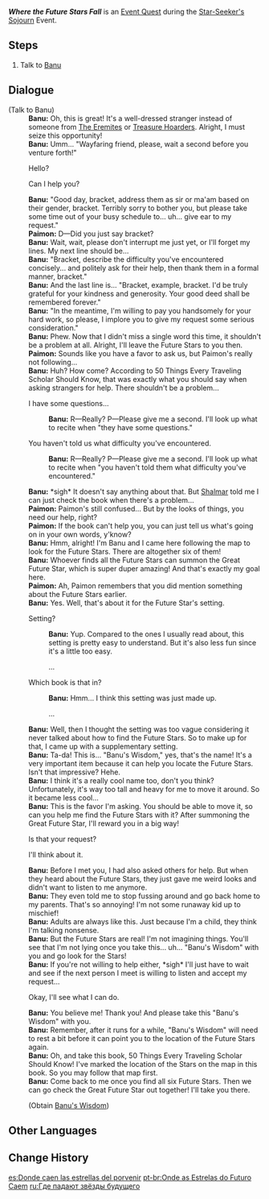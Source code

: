 {{Quest Infobox
|id            = 73675
|image         = Event Quest Where the Future Stars Fall.png
|type          = World
|event_name    = Star-Seeker's Sojourn
|requirement   = Reach [[Adventure Rank]] 30 or above
|characters    = Banu; Paimon; Traveler
|startLocation = [[Pardis Dhyai]], [[Sumeru]]
|region        = Sumeru
|area          = Ashavan Realm
|subarea       = Pardis Dhyai
|next          = Great Future Star
|rewards       = Mora*20,000;Hero's Wit*2;Banu's Wisdom*1
|otherRewards  = 
* Unlocks the [[Star-Seeker's Sojourn]] Event.
}}
'''''Where the Future Stars Fall''''' is an [[Event Quest]] during the [[Star-Seeker's Sojourn]] Event.

==Steps==
# Talk to [[Banu]]

==Dialogue==
{{Quest Description|Banu is searching for something out in the wild all by herself...}}
{{Dialogue Start}}
;(Talk to Banu)
:'''Banu:''' Oh, this is great! It's a well-dressed stranger instead of someone from [[The Eremites]] or [[Treasure Hoarders]]. Alright, I must seize this opportunity!
:'''Banu:''' Umm... "Wayfaring friend, please, wait a second before you venture forth!"
:{{DIcon}} Hello?
:{{DIcon}} Can I help you?
:'''Banu:''' "Good day, bracket, address them as sir or ma'am based on their gender, bracket. Terribly sorry to bother you, but please take some time out of your busy schedule to... uh... give ear to my request."
:'''Paimon:''' D&mdash;Did you just say bracket?
:'''Banu:''' Wait, wait, please don't interrupt me just yet, or I'll forget my lines. My next line should be...
:'''Banu:''' "Bracket, describe the difficulty you've encountered concisely... and politely ask for their help, then thank them in a formal manner, bracket."
:'''Banu:''' And the last line is... "Bracket, example, bracket. I'd be truly grateful for your kindness and generosity. Your good deed shall be remembered forever."
:'''Banu:''' "In the meantime, I'm willing to pay you handsomely for your hard work, so please, I implore you to give my request some serious consideration."
:'''Banu:''' Phew. Now that I didn't miss a single word this time, it shouldn't be a problem at all. Alright, I'll leave the Future Stars to you then.
:'''Paimon:''' Sounds like you have a favor to ask us, but Paimon's really not following...
:'''Banu:''' Huh? How come? According to 50 Things Every Traveling Scholar Should Know, that was exactly what you should say when asking strangers for help. There shouldn't be a problem...
:{{DIcon}} I have some questions...
::'''Banu:''' R&mdash;Really? P&mdash;Please give me a second. I'll look up what to recite when "they have some questions."
:{{DIcon}} You haven't told us what difficulty you've encountered.
::'''Banu:''' R&mdash;Really? P&mdash;Please give me a second. I'll look up what to recite when "you haven't told them what difficulty you've encountered."
:{{Black Screen|The girl takes out a book titled 50 Things Every Traveling Scholar Should Know from her pocket and anxiously leafs through it.}}
:'''Banu:''' *sigh* It doesn't say anything about that. But [[Shalmar]] told me I can just check the book when there's a problem...
:'''Paimon:''' Paimon's still confused... But by the looks of things, you need our help, right?
:'''Paimon:''' If the book can't help you, you can just tell us what's going on in your own words, y'know?
:'''Banu:''' Hmm, alright! I'm Banu and I came here following the map to look for the Future Stars. There are altogether six of them!
:'''Banu:''' Whoever finds all the Future Stars can summon the Great Future Star, which is super duper amazing! And that's exactly my goal here.
:'''Paimon:''' Ah, Paimon remembers that you did mention something about the Future Stars earlier.
:'''Banu:''' Yes. Well, that's about it for the Future Star's setting.
:{{DIcon}} Setting?
::'''Banu:''' Yup. Compared to the ones I usually read about, this setting is pretty easy to understand. But it's also less fun since it's a little too easy.
::{{DIcon}} ...
:{{DIcon}} Which book is that in?
::'''Banu:''' Hmm... I think this setting was just made up.
::{{DIcon}} ...
:'''Banu:''' Well, then I thought the setting was too vague considering it never talked about how to find the Future Stars. So to make up for that, I came up with a supplementary setting.
:{{Black Screen|The girl pulls out a strange object from the grass behind her.}}
:'''Banu:''' Ta-da! This is... "Banu's Wisdom," yes, that's the name! It's a very important item because it can help you locate the Future Stars. Isn't that impressive? Hehe.
:'''Banu:''' I think it's a really cool name too, don't you think? Unfortunately, it's way too tall and heavy for me to move it around. So it became less cool...
:'''Banu:''' This is the favor I'm asking. You should be able to move it, so can you help me find the Future Stars with it? After summoning the Great Future Star, I'll reward you in a big way!
:{{DIcon}} Is that your request?
:{{DIcon}} I'll think about it.
:'''Banu:''' Before I met you, I had also asked others for help. But when they heard about the Future Stars, they just gave me weird looks and didn't want to listen to me anymore.
:'''Banu:''' They even told me to stop fussing around and go back home to my parents. That's so annoying! I'm not some runaway kid up to mischief!
:'''Banu:''' Adults are always like this. Just because I'm a child, they think I'm talking nonsense.
:'''Banu:''' But the Future Stars are real! I'm not imagining things. You'll see that I'm not lying once you take this... uh... "Banu's Wisdom" with you and go look for the Stars!
:'''Banu:''' If you're not willing to help either, *sigh* I'll just have to wait and see if the next person I meet is willing to listen and accept my request...
:{{DIcon}} Okay, I'll see what I can do.
:'''Banu:''' You believe me! Thank you! And please take this "Banu's Wisdom" with you.
:'''Banu:''' Remember, after it runs for a while, "Banu's Wisdom" will need to rest a bit before it can point you to the location of the Future Stars again.
:'''Banu:''' Oh, and take this book, 50 Things Every Traveling Scholar Should Know! I've marked the location of the Stars on the map in this book. So you may follow that map first.
:'''Banu:''' Come back to me once you find all six Future Stars. Then we can go check the Great Future Star out together! I'll take you there.
:;(Obtain [[Banu's Wisdom]])
{{Dialogue End}}

==Other Languages==
{{Other Languages
|en      = Where the Future Stars Fall
|zhs     = 未来星坠落的地方
|zhs_rm  = Wèilái-xīng Zhuìluò de Dìfāng
|zht     = 未來星墜落的地方
|zht_rm  = Wèilái-xīng Zhuìluò de Dìfāng
|zh_tl   = 
|ja      = 未来星が落ちし場所
|ja_rm   = Mirai Hoshi ga Ochishi Basho
|ja_tl   = Where the Future Stars Fall
|ko      = 미래의 별이 추락한 곳
|ko_rm   = Mirae-ui Byeori Churakan Got
|ko_tl   = The Place Where the Star of Future Fall
|es      = Donde caen las estrellas del porvenir
|es_tl   = Where the Future Stars Fall
|fr      = Où tombent les étoiles du futur
|fr_tl   = Where the Future Stars Fall
|ru      = Где падают звёзды будущего
|ru_tl   = Where the Future Stars Fall
|th      = สถานที่ซึ่งดวงดาวแห่งอนาคตร่วงหล่น
|th_rm   = 
|th_tl   = 
|vi      = Nơi Ngôi Sao Tương Lai Rơi Xuống
|vi_tl   = Where the Future Stars Fall
|de      = Wo die Sterne der Zukunft fallen
|de_tl   = Where the Stars of Future Fall
|id      = Tempat Jatuhnya Bintang Masa Depan
|id_tl   = The Place Where the Future Stars Fall
|pt      = Onde as Estrelas do Futuro Caem
|pt_tl   = Where the Future Stars Fall
}}

==Change History==
{{Change History|3.1}}

[[es:Donde caen las estrellas del porvenir]]
[[pt-br:Onde as Estrelas do Futuro Caem]]
[[ru:Где падают звёзды будущего]]